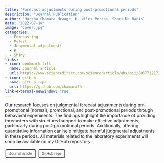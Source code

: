 ```yaml
---
title: "Forecast adjustments during post-promotional periods"
description: "Journal Publication"
author: "Harsha Chamara Hewage, H. Niles Perera, Shari De Baets"
date: "2022-07-16"
image: "cover.jpg"
categories:
  - Forecasting
  - Retail
  - Judgmental adjustments
  - R
  - Shiny
links:
- icon: bookmark-fill
  name: Journal article
  url: https://www.sciencedirect.com/science/article/abs/pii/S0377221721006676
- icon: github
  name: GitHub repo
  url: https://github.com/chamara7h
link-external-newwindow: true
---
```


Our research focuses on judgmental forecast adjustments during pre-promotional (normal), promotional, and post-promotional periods through behavioral experiments. The findings highlight the importance of providing forecasters with structured support to make effective adjustments, particularly during post-promotional periods. Additionally, offering quantitative information can help mitigate harmful judgmental adjustments in these periods. All materials related to the laboratory experiments will soon be available on my GitHub repository.

<link rel="stylesheet" href="https://cdnjs.cloudflare.com/ajax/libs/font-awesome/6.0.0-beta3/css/all.min.css">

<style>
/* Custom button style */
button {
  background-color: transparent; /* No filling */
  border: 2px solid rgb(55, 58, 60); /* Gray border */
  color: rgb(55, 58, 60); /* Gray text */
  padding: 5px 10px;
  text-align: center;
  text-decoration: none;
  display: inline-block;
  font-size: 12px;
  margin: 4px 2px;
  cursor: pointer;
  border-radius: 5px; /* Rounded corners */
}

/* Hover effect for Journal article */
#journal-article-btn:hover {
  border-color: #0066b2; /* Blue border on hover */
  color: #0066b2; /* Blue text on hover */
}

/* Hover effect for GitHub repo */
#github-repo-btn:hover {
  border-color: #00A86B; /* Green border on hover */
  color: #00A86B; /* Green text on hover */
}
</style>

<button id="journal-article-btn" onclick="window.open('https://www.sciencedirect.com/science/article/abs/pii/S0377221721006676', '_blank');">
  <i class="fas fa-bookmark"></i> Journal article
</button>
<button id="github-repo-btn" onclick="window.open('https://github.com/chamara7h', '_blank');">
  <i class="fab fa-github"></i> GitHub repo
</button>

